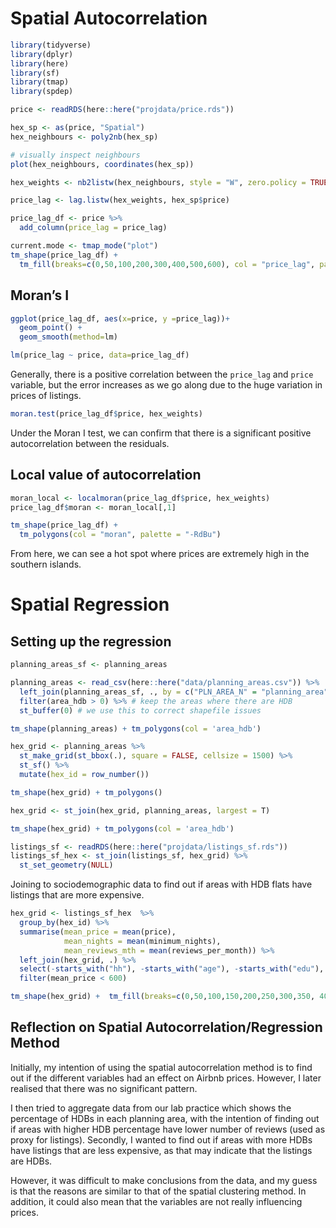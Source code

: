 # Spatial Autocorrelation

```r
library(tidyverse)
library(dplyr)
library(here)
library(sf)
library(tmap)
library(spdep)
```


```r
price <- readRDS(here::here("projdata/price.rds"))
```



```r
hex_sp <- as(price, "Spatial")
hex_neighbours <- poly2nb(hex_sp)

# visually inspect neighbours
plot(hex_neighbours, coordinates(hex_sp))
```


```r
hex_weights <- nb2listw(hex_neighbours, style = "W", zero.policy = TRUE)
```


```r
price_lag <- lag.listw(hex_weights, hex_sp$price)
```

```r
price_lag_df <- price %>%
  add_column(price_lag = price_lag)

current.mode <- tmap_mode("plot")
tm_shape(price_lag_df) +
  tm_fill(breaks=c(0,50,100,200,300,400,500,600), col = "price_lag", palette="YlGnBu") + tm_borders()
```


## Moran's I

```r
ggplot(price_lag_df, aes(x=price, y =price_lag))+
  geom_point() + 
  geom_smooth(method=lm)
```

```r
lm(price_lag ~ price, data=price_lag_df)
```

Generally, there is a positive correlation between the ```price_lag``` and ```price``` variable, but the error increases as we go along due to the huge variation in prices of listings.

```r
moran.test(price_lag_df$price, hex_weights)
```

Under the Moran I test, we can confirm that there is a significant positive autocorrelation between the residuals. 

## Local value of autocorrelation

```r
moran_local <- localmoran(price_lag_df$price, hex_weights)
price_lag_df$moran <- moran_local[,1]

tm_shape(price_lag_df) + 
  tm_polygons(col = "moran", palette = "-RdBu")

```

From here, we can see a hot spot where prices are extremely high in the southern islands. 

# Spatial Regression

## Setting up the regression


```r
planning_areas_sf <- planning_areas
```


```r
planning_areas <- read_csv(here::here("data/planning_areas.csv")) %>% 
  left_join(planning_areas_sf, ., by = c("PLN_AREA_N" = "planning_area")) %>% 
  filter(area_hdb > 0) %>% # keep the areas where there are HDB
  st_buffer(0) # we use this to correct shapefile issues
```

```r
tm_shape(planning_areas) + tm_polygons(col = 'area_hdb')
```

```r
hex_grid <- planning_areas %>%
  st_make_grid(st_bbox(.), square = FALSE, cellsize = 1500) %>% 
  st_sf() %>% 
  mutate(hex_id = row_number())

tm_shape(hex_grid) + tm_polygons()
```

```r
hex_grid <- st_join(hex_grid, planning_areas, largest = T)
```

```r
tm_shape(hex_grid) + tm_polygons(col = 'area_hdb')
```




```r
listings_sf <- readRDS(here::here("projdata/listings_sf.rds"))
listings_sf_hex <- st_join(listings_sf, hex_grid) %>%
  st_set_geometry(NULL)
```

Joining to sociodemographic data to find out if areas with HDB flats have listings that are more expensive. 

```r
hex_grid <- listings_sf_hex  %>%
  group_by(hex_id) %>%
  summarise(mean_price = mean(price),
            mean_nights = mean(minimum_nights),
            mean_reviews_mth = mean(reviews_per_month)) %>%
  left_join(hex_grid, .) %>%
  select(-starts_with("hh"), -starts_with("age"), -starts_with("edu"), -starts_with("eth"), -starts_with("status"),  -starts_with("occupation"), -starts_with("dwelling")) %>% 
  filter(mean_price < 600) 

tm_shape(hex_grid) +  tm_fill(breaks=c(0,50,100,150,200,250,300,350, 400, 450, 500, 550, 600), col = "mean_price", palette="YlGnBu") + tm_borders()
```

## Reflection on Spatial Autocorrelation/Regression Method

Initially, my intention of using the spatial autocorrelation method is to find out if the different variables had an effect on Airbnb prices. However, I later realised that there was no significant pattern. 

I then tried to aggregate data from our lab practice which shows the percentage of HDBs in each planning area, with the intention of finding out if areas with higher HDB percentage have lower number of reviews (used as proxy for listings). Secondly, I wanted to find out if areas with more HDBs have listings that are less expensive, as that may indicate that the listings are HDBs.

However, it was difficult to make conclusions from the data, and my guess is that the reasons are similar to that of the spatial clustering method. In addition, it could also mean that the variables are not really influencing prices. 

